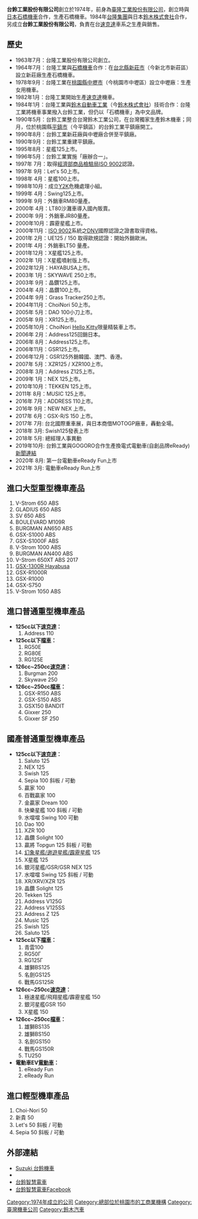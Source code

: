 {{Infobox_Company
 |company_name = 台鈴工業股份有限公司
 |company_name_en =
 |company_logo = [[File:Suzuki_Motor_Corporation_logo.svg|200px]]
 |company_type = [[私人公司|非上市公司]]
 |company_slogan = 小、少、輕、美
 |foundation = 1974年
 |location = {{ROC}}（[[台灣|台灣]]）<br/>[[桃園市|桃園市]][[平鎮區|平鎮區]]延平路三段411巷75號
 |phone_number = +886-3-464-1933
 |key_people = [[董事長|董事長]]：[[黃教信|黃教信]]<br/>[[總經理|總經理]]：[[岡崎淳|岡崎淳]]
 |num_employees = 450人
|industry = [[機械|機械]]工業
 |products = [[各型機車|各型機車]]、[[速克達|速克達]]、 [[全地形車|全地形車]]、[[ON-ROAD_ATV|ON-ROAD ATV]]、[[摩托車|摩托車]]、[[越野車|越野車]]、[[四輪沙灘車|四輪沙灘車]]、[[機車零配件之製造加工|機車零配件之製造加工]]
 |revenue =
 |subsid = 
 |capital = NTD$ 7億2000萬元
 |owner = 
 |net_income = 
 |homepage = [http://www.suzukimotor.com.tw/  SUZUKIMOTOR]
}}
'''台鈴工業股份有限公司'''創立於1974年，前身為[[臺隆工業股份有限公司|臺隆工業股份有限公司]]，創立時與[[日本|日本]][[普利司通|石橋機車]]合作，生產石橋機車。1984年[[台隆集團|台隆集團]]與日本[[鈴木株式會社|鈴木株式會社]]合作，另成立'''台鈴工業股份有限公司'''，負責在台[[速克達|速克達]]車系之生產與銷售。

==歷史==
*1963年7月：台隆工業股份有限公司創立。
*1964年7月：台隆工業與[[普利司通|石橋機車]]合作：在[[新北市|台北縣]][[新莊區|新莊市]]（今新北市新莊區）設立新莊廠生產石橋機車。
*1978年9月：台隆工業在[[桃園市|桃園縣]][[中壢區|中壢市]]（今桃園市中壢區）設立中壢廠：生產女用機車。
*1982年1月：台隆工業開始生產[[速克達|速克達]]機車。
*1984年1月：台隆工業與[[鈴木自動車工業|鈴木自動車工業]]（今[[鈴木株式會社|鈴木株式會社]]）技術合作：台隆工業將機車事業撥入台鈴工業，但仍以「石橋機車」為中文品牌。
*1990年5月：台鈴工業整合台灣鈴木工業公司，在台灣獨家生產鈴木機車；同月，位於桃園縣[[平鎮區|平鎮市]]（今平鎮區）的台鈴工業平鎮廠開工。
*1990年8月：台鈴工業新莊廠與中壢廠合併至平鎮廠。
*1990年9月：台鈴工業重建平鎮廠。
*1995年8月：星艦125上市。 
*1996年5月：台鈴工業實施「廠辦合一」。
*1997年 7月：取得[[經濟部商品檢驗局|經濟部商品檢驗局]][[ISO_9002|ISO 9002]]認證。  
*1997年 9月：Let's 50上市。  
*1998年 4月：星艦100上市。  
*1998年10月：成立[[Y2K|Y2K]]危機處理小組。  
*1999年 4月：Swing125上市。  
*1999年 9月：外銷車RM80量產。  
*2000年 4月：LT80沙灘車導入國內販賣。  
*2000年 9月：外銷車JR80量產。  
*2000年10月：霹靂星艦上市。  
*2000年11月：[[ISO_9002|ISO 9002]]系統之[[DNV|DNV]]國際認證之證書取得資格。 
*2001年 2月：UE125 / 150 取得歐規認證：開始外銷歐洲。 
*2001年 4月：外銷車LT50 量產。  
*2001年12月：X星艦125上市。  
*2002年 1月：X星艦噴射版上市。  
*2002年12月：HAYABUSA上市。  
*2003年 1月：SKYWAVE 250上市。  
*2003年 9月：晶鑽125上市。  
*2004年 4月：晶鑽100上市。  
*2004年 9月：Grass Tracker250上市。  
*2004年11月：ChoiNori 50上市。  
*2005年 5月：DAO 100小刀上市。  
*2005年 9月：XR125上市。  
*2005年10月：ChoiNori [[Hello_Kitty|Hello Kitty]]限量精裝車上市。  
*2006年 2月：Address125回銷日本。  
*2006年 8月：Address125上市。  
*2006年11月：GSR125上市。  
*2006年12月：GSR125外銷韓國、澳門、香港。  
*2007年 5月：XZR125 / XZR100上市。  
*2008年 3月：Address Z125上市。
*2009年 1月：NEX 125上市。
*2010年10月：TEKKEN 125上市。  
*2011年 8月：MUSIC 125上市。
*2016年 7月：ADDRESS 110上市。
*2016年 9月：NEW NEX 上市。
*2017年 6月：GSX-R/S 150 上市。
*2017年 7月: 台北國際重車展，與日本商借MOTOGP廠車，轟動全場。
*2018年 3月: Swish125發表上市
*2018年 5月: 總經理人事異動
*2019年10月: 台鈴工業與GOGORO合作生產換電式電動車(自創品牌eReady)[https://www.gogoro.com/tw/press/2019-10-31/pbgn-suzuki-motor/ 新聞連結] {{Wayback|url=https://www.gogoro.com/tw/press/2019-10-31/pbgn-suzuki-motor/ |date=20211019022555 }}
*2020年 8月: 第一台電動車eReady Fun上市
*2021年 3月: 電動車eReady Run上市

== 進口大型重型機車產品 ==
# V-Strom 650 ABS
# GLADIUS 650 ABS
# SV 650 ABS
# BOULEVARD M109R
# BURGMAN AN650 ABS
# GSX-S1000 ABS
# GSX-S1000F ABS
# V-Strom 1000 ABS
# BURGMAN AN400 ABS
# V-Strom 650XT ABS 2017
#[[鈴木GSX1300R隼|GSX-1300R Hayabusa]]
# GSX-R1000R
# GSX-R1000
# GSX-S750
# V-Strom 1050 ABS

== 進口普通重型機車產品 ==

*'''125cc以下[[速克達|速克達]]：'''
*#Address 110
*'''125cc以下[[檔車|檔車]]：'''
*#RG50E
*# RG80E
*# RG125E
*'''126cc~250cc[[速克達|速克達]]：'''
*#Burgman 200
*# Skywave 250
*'''126cc~250cc[[檔車|檔車]]：'''
*#GSX-R150 ABS
*#GSX-S150 ABS
*#GSX150 BANDIT
*#Gixxer 250
*#Gixxer SF 250

== 國產普通重型機車產品 ==

*'''125cc以下[[速克達|速克達]]：'''
*# Saluto 125
*#NEX 125
*# Swish 125
*#Sepia 100 斜板 / 可動
*# 贏家 100
*# 百戰贏家 100
*# 金贏家 Dream 100
*# 快樂星艦 100 斜板 / 可動
*# 水噹噹 Swing 100 可動
*# Dao 100
*# XZR 100
*# 晶鑽 Solight 100
*#贏將 Topgun 125 斜板 / 可動
*#[[Vecstar|幻象星艦/遨遊星艦/霹靂星艦]] 125
*# X星艦 125
*# 銀河星艦/GSR/GSR NEX 125
*# 水噹噹 Swing 125 斜板 / 可動
*# XR/XRV/XZR 125
*# 晶鑽 Solight 125
*# Tekken 125
*# Address V125G
*# Address V125SS
*# Address Z 125
*# Music 125
*# Swish 125
*# Saluto 125
*'''125cc以下[[檔車|檔車]]：'''
*# 青雲100
*# RG50Γ
*# RG125Γ
*# 雄獅BS125
*# 名劍GS125
*# 戰馬GS125R
*'''126cc~250cc[[速克達|速克達]]：'''
*#極速星艦/飛翔星艦/霹靂星艦 150
*# 銀河星艦GSR 150
*# X星艦 150
*'''126cc~250cc[[檔車|檔車]]：'''
*#雄獅BS135
*# 雄獅BS150
*# 名劍GS150
*# 戰馬GS150R
*# TU250
*'''電動車EV[[電動車|電動車]]：'''
*#eReady Fun
*#eReady Run

== 進口輕型機車產品 ==

# Choi-Nori 50
# 新貴 50
# Let's 50 斜板 / 可動
# Sepia 50 斜板 / 可動

== 外部連結 ==
*[http://www.suzukimotor.com.tw/ Suzuki 台鈴機車] {{Wayback|url=http://www.suzukimotor.com.tw/ |date=20210211024904 }}
*{{facebook|suzukimotor}}
*[https://www.eready.com.tw/index.php 台鈴智慧電車] {{Wayback|url=https://www.eready.com.tw/index.php |date=20220217063655 }}
*[https://www.facebook.com/eReadyTaiwan 台鈴智慧電車Facebook]
[[Category:1974年成立的公司|Category:1974年成立的公司]]
[[Category:總部位於桃園市的工商業機構|Category:總部位於桃園市的工商業機構]]
[[Category:臺灣機車公司|Category:臺灣機車公司]]
[[Category:鈴木汽車|Category:鈴木汽車]]